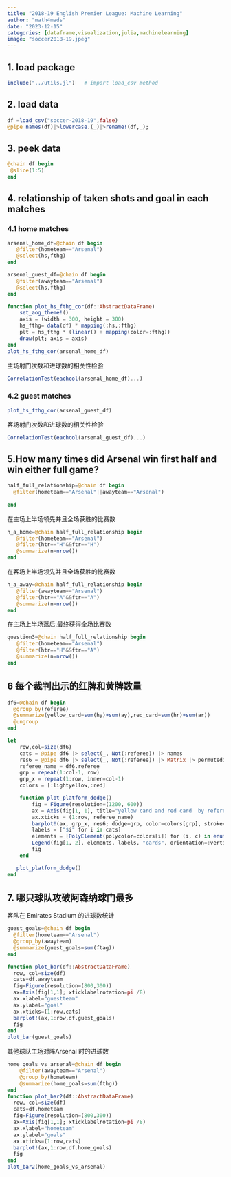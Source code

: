 ```yaml
---
title: "2018-19 English Premier League: Machine Learning"
author: "math4mads"
date: "2023-12-15"
categories: [dataframe,visualization,julia,machinelearning]
image: "soccer2018-19.jpeg"
---
```


## 1. load package
```julia
include("../utils.jl")   # import load_csv method

```
## 2. load data
```julia
df =load_csv("soccer-2018-19",false)
@pipe names(df)|>lowercase.(_)|>rename!(df,_);
```
## 3. peek data
```julia
@chain df begin
 @slice(1:5)
end
```

## 4. relationship of taken shots and goal in each matches
### 4.1  home matches
```julia
arsenal_home_df=@chain df begin
   @filter(hometeam=="Arsenal")
   @select(hs,fthg)
end

arsenal_guest_df=@chain df begin
   @filter(awayteam=="Arsenal")
   @select(hs,fthg)
end
```
```julia
function plot_hs_fthg_cor(df::AbstractDataFrame)
    set_aog_theme!()
    axis = (width = 300, height = 300)
    hs_fthg= data(df) * mapping(:hs,:fthg)
    plt = hs_fthg * (linear() + mapping(color=:fthg))
    draw(plt; axis = axis)
end
plot_hs_fthg_cor(arsenal_home_df)
```

主场射门次数和进球数的相关性检验
```julia
CorrelationTest(eachcol(arsenal_home_df)...)
```


### 4.2 guest matches
```julia
plot_hs_fthg_cor(arsenal_guest_df)
```
客场射门次数和进球数的相关性检验
```julia
CorrelationTest(eachcol(arsenal_guest_df)...)
```

## 5.How many times did Arsenal win first half and win either full game?

```julia
half_full_relationship=@chain df begin 
  @filter(hometeam=="Arsenal"||awayteam=="Arsenal")
  
end
```
在主场上半场领先并且全场获胜的比赛数
```julia
h_a_home=@chain half_full_relationship begin
   @filter(hometeam=="Arsenal")
   @filter(htr=="H"&&ftr=="H")
   @summarize(n=nrow())
end
```
在客场上半场领先并且全场获胜的比赛数
```julia
h_a_away=@chain half_full_relationship begin
   @filter(awayteam=="Arsenal")
   @filter(htr=="A"&&ftr=="A")
   @summarize(n=nrow())
end
```
在主场上半场落后,最终获得全场比赛数

```julia
question3=@chain half_full_relationship begin
   @filter(hometeam=="Arsenal")
   @filter(htr=="H"&&ftr=="A")
   @summarize(n=nrow())
end
```

## 6 每个裁判出示的红牌和黄牌数量
```julia
df6=@chain df begin
  @group_by(referee)
  @summarize(yellow_card=sum(hy)+sum(ay),red_card=sum(hr)+sum(ar))
  @ungroup
end
```
```julia
let 
    row,col=size(df6)
    cats = @pipe df6 |> select(_, Not(:referee)) |> names
    res6 = @pipe df6 |> select(_, Not(:referee)) |> Matrix |> permutedims |> reshape(_, (36, 1)) |> _[:, 1]
    referee_name = df6.referee
    grp = repeat(1:col-1, row)
    grp_x = repeat(1:row, inner=col-1)
    colors = [:lightyellow,:red]

    function plot_platform_dodge()
        fig = Figure(resolution=(1200, 600))
        ax = Axis(fig[1, 1], title="yellow card and red card  by referee", xticklabelrotation=pi /8)
        ax.xticks = (1:row, referee_name)
        barplot!(ax, grp_x, res6; dodge=grp, color=colors[grp], strokecolor=:black, strokewidth=1, bar_labels=:y, label_rotation=1 / 2 * pi)
        labels = ["$i" for i in cats]
        elements = [PolyElement(polycolor=colors[i]) for (i, c) in enumerate(cats)]
        Legend(fig[1, 2], elements, labels, "cards", orientation=:vertical, tellwidth=true, tellheight=false)
        fig
    end

   plot_platform_dodge()
end
```


## 7. 哪只球队攻破阿森纳球门最多

客队在 Emirates Stadium 的进球数统计
```julia
guest_goals=@chain df begin 
  @filter(hometeam=="Arsenal")
  @group_by(awayteam)
  @summarize(guest_goals=sum(ftag))
end
```
```julia
function plot_bar(df::AbstractDataFrame)
  row, col=size(df)
  cats=df.awayteam
  fig=Figure(resolution=(800,300))
  ax=Axis(fig[1,1]; xticklabelrotation=pi /8)
  ax.xlabel="guestteam"
  ax.ylabel="goal"
  ax.xticks=(1:row,cats)
  barplot!(ax,1:row,df.guest_goals)
  fig
end
plot_bar(guest_goals)
```

其他球队主场对阵Arsenal 时的进球数

```julia
home_goals_vs_arsenal=@chain df begin 
    @filter(awayteam=="Arsenal")
    @group_by(hometeam)
    @summarize(home_goals=sum(fthg))
end
function plot_bar2(df::AbstractDataFrame)
  row, col=size(df)
  cats=df.hometeam
  fig=Figure(resolution=(800,300))
  ax=Axis(fig[1,1]; xticklabelrotation=pi /8)
  ax.xlabel="hometeam"
  ax.ylabel="goals"
  ax.xticks=(1:row,cats)
  barplot!(ax,1:row,df.home_goals)
  fig
end
plot_bar2(home_goals_vs_arsenal)
```